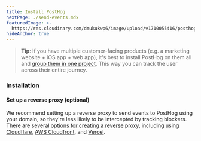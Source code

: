 ```yaml
---
title: Install PostHog
nextPage: ./send-events.mdx
featuredImage: >-
  https://res.cloudinary.com/dmukukwp6/image/upload/v1710055416/posthog.com/contents/docs/getting-started/images/docs-install.png
hideAnchor: true
---
```



> **Tip**: If you have multiple customer-facing products (e.g. a marketing website + iOS app + web app), it's best to install PostHog on them all and [group them in one project](/docs/data/organizations-and-projects). This way you can track the user across their entire journey.

<h3 class="mb-0 mt-6">Installation</h3>


<Install />

#### Set up a reverse proxy (optional)

We recommend setting up a reverse proxy to send events to PostHog using your domain, so they're less likely to be intercepted by tracking blockers. There are several [options for creating a reverse proxy](/docs/advanced/proxy), including using [Cloudflare](/docs/advanced/proxy/cloudflare), [AWS Cloudfront](/docs/advanced/proxy/cloudfront), and [Vercel](/docs/advanced/proxy/vercel). 
